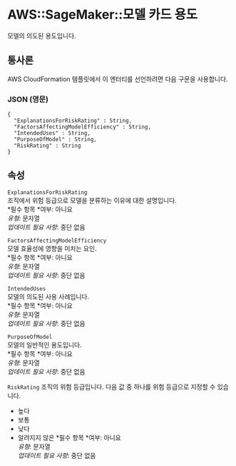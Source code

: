 # AWS::SageMaker::모델 카드 용도

모델의 의도된 용도입니다.

## 통사론

AWS CloudFormation 템플릿에서 이 엔터티를 선언하려면 다음 구문을 사용합니다.

### JSON (영문)

```
{
  "ExplanationsForRiskRating" : String,
  "FactorsAffectingModelEfficiency" : String,
  "IntendedUses" : String,
  "PurposeOfModel" : String,
  "RiskRating" : String
}
```

## 속성

`ExplanationsForRiskRating`  
조직에서 위험 등급으로 모델을 분류하는 이유에 대한 설명입니다.  
*필수 항목 *여부: 아니요  
_유형_: 문자열  
_업데이트 필요 사항_: 중단 없음

`FactorsAffectingModelEfficiency`  
모델 효율성에 영향을 미치는 요인.  
*필수 항목 *여부: 아니요  
_유형_: 문자열  
_업데이트 필요 사항_: 중단 없음

`IntendedUses`  
모델의 의도된 사용 사례입니다.  
*필수 항목 *여부: 아니요  
_유형_: 문자열  
_업데이트 필요 사항_: 중단 없음

`PurposeOfModel`  
모델의 일반적인 용도입니다.  
*필수 항목 *여부: 아니요  
_유형_: 문자열  
_업데이트 필요 사항_: 중단 없음

`RiskRating` 조직의 위험 등급입니다. 다음 값 중 하나를 위험 등급으로 지정할 수 있습니다.

- 높다
- 보통
- 낮다
- 알려지지 않은
  *필수 항목 *여부: 아니요  
  _유형_: 문자열  
  _업데이트 필요 사항_: 중단 없음
